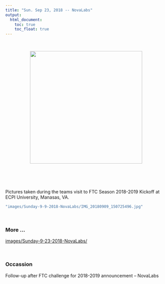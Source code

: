 ---
title: "Sun. Sep 23, 2018 -- NovaLabs"
output:
  html_document:
    toc: true
    toc_float: true
---

<br>

<center><img src="images/Sunday-9-23-2018-NovaLabs/IMG_20180923_133519410.jpg" width="350px"></center>  

<p>
<br>
<br>
<br>

Pictures taken during the teams visit to FTC Season 2018-2019 Kickoff at ECPI University, Manasas, VA.

```{r eval=FALSE, echo=FALSE}
"images/Sunday-9-9-2018-NovaLabs/IMG_20180909_150725496.jpg"
```

<br> 

### More ...

[images/Sunday-9-23-2018-NovaLabs/](images/Sunday-9-23-2018-NovaLabs/)


<br>

### Occassion
Follow-up after FTC challenge for 2018-2019 announcement -- NovaLabs
